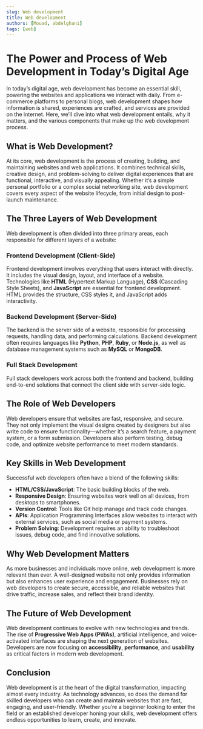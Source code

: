 ```yaml
---
slug: Web development
title: Web development
authors: [Mouad, abdelghani]
tags: [web]
---
```


# The Power and Process of Web Development in Today’s Digital Age

In today’s digital age, web development has become an essential skill, powering the websites and applications we interact with daily. From e-commerce platforms to personal blogs, web development shapes how information is shared, experiences are crafted, and services are provided on the internet. Here, we’ll dive into what web development entails, why it matters, and the various components that make up the web development process.

<!-- truncate --> <!-- This is used to display the "Read More" button, limiting the blog content shown initially -->

## What is Web Development?

At its core, web development is the process of creating, building, and maintaining websites and web applications. It combines technical skills, creative design, and problem-solving to deliver digital experiences that are functional, interactive, and visually appealing. Whether it’s a simple personal portfolio or a complex social networking site, web development covers every aspect of the website lifecycle, from initial design to post-launch maintenance.

## The Three Layers of Web Development

Web development is often divided into three primary areas, each responsible for different layers of a website:

### Frontend Development (Client-Side)

Frontend development involves everything that users interact with directly. It includes the visual design, layout, and interface of a website. Technologies like **HTML** (Hypertext Markup Language), **CSS** (Cascading Style Sheets), and **JavaScript** are essential for frontend development. HTML provides the structure, CSS styles it, and JavaScript adds interactivity.

### Backend Development (Server-Side)

The backend is the server side of a website, responsible for processing requests, handling data, and performing calculations. Backend development often requires languages like **Python**, **PHP**, **Ruby**, or **Node.js**, as well as database management systems such as **MySQL** or **MongoDB**.

### Full Stack Development

Full stack developers work across both the frontend and backend, building end-to-end solutions that connect the client side with server-side logic.

## The Role of Web Developers

Web developers ensure that websites are fast, responsive, and secure. They not only implement the visual designs created by designers but also write code to ensure functionality—whether it’s a search feature, a payment system, or a form submission. Developers also perform testing, debug code, and optimize website performance to meet modern standards.

## Key Skills in Web Development

Successful web developers often have a blend of the following skills:

- **HTML/CSS/JavaScript**: The basic building blocks of the web.
- **Responsive Design**: Ensuring websites work well on all devices, from desktops to smartphones.
- **Version Control**: Tools like Git help manage and track code changes.
- **APIs**: Application Programming Interfaces allow websites to interact with external services, such as social media or payment systems.
- **Problem Solving**: Development requires an ability to troubleshoot issues, debug code, and find innovative solutions.

## Why Web Development Matters

As more businesses and individuals move online, web development is more relevant than ever. A well-designed website not only provides information but also enhances user experience and engagement. Businesses rely on web developers to create secure, accessible, and reliable websites that drive traffic, increase sales, and reflect their brand identity.

## The Future of Web Development

Web development continues to evolve with new technologies and trends. The rise of **Progressive Web Apps (PWAs)**, artificial intelligence, and voice-activated interfaces are shaping the next generation of websites. Developers are now focusing on **accessibility**, **performance**, and **usability** as critical factors in modern web development.

## Conclusion

Web development is at the heart of the digital transformation, impacting almost every industry. As technology advances, so does the demand for skilled developers who can create and maintain websites that are fast, engaging, and user-friendly. Whether you’re a beginner looking to enter the field or an established developer honing your skills, web development offers endless opportunities to learn, create, and innovate.
